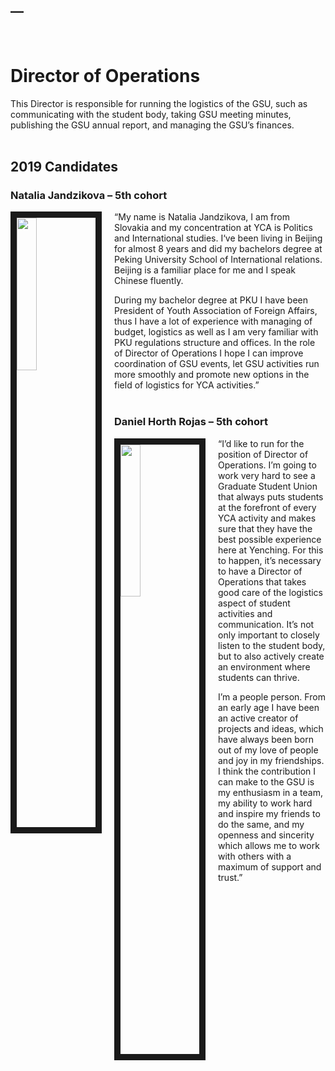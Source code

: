---
---

<br>

# Director of Operations
This Director is responsible for running the logistics of the GSU, such as communicating with the student body, taking GSU meeting minutes, publishing the GSU annual report, and managing the GSU’s finances.
<br><br>

## 2019 Candidates

### Natalia Jandzikova -- 5th cohort

<img src="images/jandzikova_natalia.jpg" style="width:25%; border:10px solid; margin-right: 20px" align="left">

“My name is Natalia Jandzikova, I am from Slovakia and my concentration at YCA is Politics and International studies. I‘ve been living in Beijing for almost 8 years and did my bachelors degree at Peking University School of International relations. Beijing is a familiar place for me and I speak Chinese fluently.

During my bachelor degree at PKU I have been President of Youth Association of Foreign Affairs, thus I have a lot of experience with managing of budget, logistics as well as I am very familiar with PKU regulations structure and offices. In the role of Director of Operations I hope I can improve coordination of GSU events, let GSU activities run more smoothly and promote new options in the field of logistics for YCA activities.”
<br><br>


### Daniel Horth Rojas -- 5th cohort

<img src="images/rojas_daniel_horth.jpg" style="width:25%; border:10px solid; margin-right: 20px" align="left">

“I’d like to run for the position of Director of Operations. I’m going to work very hard to see a Graduate Student Union that always puts students at the forefront of every YCA activity and makes sure that they have the best possible experience here at Yenching. For this to happen, it’s necessary to have a Director of Operations that takes good care of the logistics aspect of student activities and communication. It’s not only important to closely listen to the student body, but to also actively create an environment where students can thrive. 

I’m a people person. From an early age I have been an active creator of projects and ideas, which have always been born out of my love of people and joy in my friendships. I think the contribution I can make to the GSU is my enthusiasm in a team, my ability to work hard and inspire my friends to do the same, and my openness and sincerity which allows me to work with others with a maximum of support and trust.”